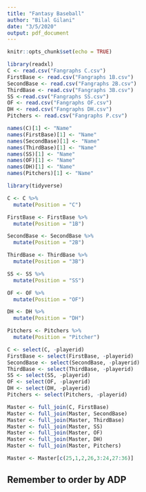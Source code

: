 ---
title: "Fantasy Baseball"
author: "Bilal Gilani"
date: "3/5/2020"
output: pdf_document
---

```{r setup, include=FALSE}
knitr::opts_chunk$set(echo = TRUE)
```

```{r}
library(readxl)
C <- read.csv("Fangraphs C.csv")
FirstBase <- read.csv("Fangraphs 1B.csv")
SecondBase <- read.csv("Fangraphs 2B.csv")
ThirdBase <- read.csv("Fangraphs 3B.csv")
SS <-read.csv("Fangraphs SS.csv")
OF <- read.csv("Fangraphs OF.csv")
DH <- read.csv("Fangraphs DH.csv")
Pitchers <- read.csv("Fangraphs P.csv")

```

```{r}
names(C)[1] <- "Name"
names(FirstBase)[1] <- "Name"
names(SecondBase)[1] <- "Name"
names(ThirdBase)[1] <- "Name"
names(SS)[1] <- "Name"
names(OF)[1] <- "Name"
names(DH)[1] <- "Name"
names(Pitchers)[1] <- "Name"


```

```{r}
library(tidyverse)

C <- C %>%
  mutate(Position = "C")

FirstBase <- FirstBase %>%
  mutate(Position = "1B")

SecondBase <- SecondBase %>%
  mutate(Position = "2B")

ThirdBase <- ThirdBase %>%
  mutate(Position = "3B")

SS <- SS %>%
  mutate(Position = "SS")

OF <- OF %>%
  mutate(Position = "OF")

DH <- DH %>%
  mutate(Position = "DH")

Pitchers <- Pitchers %>%
  mutate(Position = "Pitcher")

```

```{r}
C <- select(C, -playerid)
FirstBase <- select(FirstBase, -playerid)
SecondBase <- select(SecondBase, -playerid)
ThirdBase <- select(ThirdBase, -playerid)
SS <- select(SS, -playerid)
OF <- select(OF, -playerid)
DH <- select(DH, -playerid)
Pitchers <- select(Pitchers, -playerid)

````

```{r}
Master <- full_join(C, FirstBase)
Master <- full_join(Master, SecondBase)
Master <- full_join(Master, ThirdBase)
Master <- full_join(Master, SS)
Master <- full_join(Master, OF)
Master <- full_join(Master, DH)
Master <- full_join(Master, Pitchers)

Master <- Master[c(25,1,2,26,3:24,27:36)]


```
## Remember to order by ADP


















